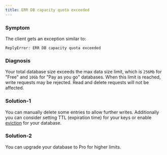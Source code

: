 ```yaml
---
title: ERR DB capacity quota exceeded
---
```


### Symptom

The client gets an exception similar to:

```
ReplyError: ERR DB capacity quota exceeded
```

### Diagnosis

Your total database size exceeds the max data size limit, which is `256Mb` for
"Free" and `10Gb` for "Pay as you go" databases. When this limit is reached,
write requests may be rejected. Read and delete requests will not be affected.

### Solution-1

You can manually delete some entries to allow further writes. Additionally you
can consider setting TTL (expiration time) for your keys or enable
[eviction](../features/eviction) for your database.

### Solution-2

You can upgrade your database to Pro for higher limits.
